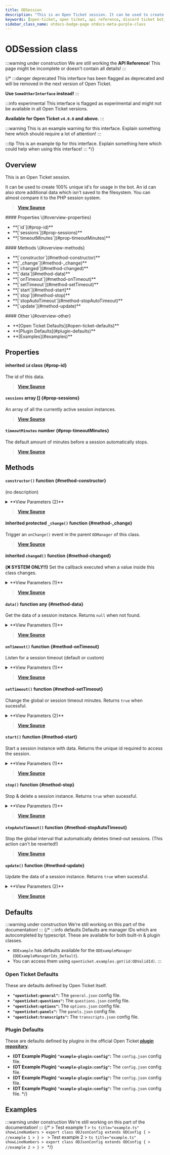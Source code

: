 ```yaml
---
title: ODSession
description: "This is an Open Ticket session. It can be used to create 100% unique id's for usage in the bot. An id can also store additional data which isn't saved to the filesystem."
keywords: [open-ticket, open ticket, api reference, discord ticket bot, class]
sidebar_class_name: otdocs-badge-page otdocs-meta-purple-class
---
```

<head>
    <link rel="apple-touch-icon" href="/img/logo_vertical.png"/>
</head>

# ODSession <M color="purple">class</M>

:::warning under construction
We are still working the **API Reference**! This page might be incomplete or doesn't contain all details!
:::

{/*
:::danger deprecated
This interface has been flagged as deprecated and will be removed in the next version of Open Ticket.

**Use `SomeOtherInterface` instead!**
:::

:::info experimental
This interface is flagged as experimental and might not be available in all Open Ticket versions.

**Available for Open Ticket `v4.0.0` and above.**
:::

:::warning
This is an example warning for this interface. Explain something here which should require a lot of attention!
:::

:::tip
This is an example tip for this interface. Explain something here which could help when using this interface!
:::
*/}

## Overview
This is an Open Ticket session.

It can be used to create 100% unique id's for usage in the bot. An id can also store additional data which isn't saved to the filesystem.
You can almost compare it to the PHP session system.

> [**View Source**](https://otgithub.dj-dj.be/tree/main/src/core/api/modules/session.ts#L47)

<FlexHorizontal>
<div style={{width:"30%"}}>
    #### Properties \{#overview-properties}
    <ul>
        <li>**[`id`](#prop-id)**</li>
        <li>**[`sessions`](#prop-sessions)**</li>
        <li>**[`timeoutMinutes`](#prop-timeoutMinutes)**</li>
    </ul>
</div>
<div style={{width:"30%"}}>
    #### Methods \{#overview-methods}
    <ul>
        <li>**[`constructor`](#method-constructor)**</li>
        <li>**[`_change`](#method-_change)**</li>
        <li>**[`changed`](#method-changed)**</li>
        <li>**[`data`](#method-data)**</li>
        <li>**[`onTimeout`](#method-onTimeout)**</li>
        <li>**[`setTimeout`](#method-setTimeout)**</li>
        <li>**[`start`](#method-start)**</li>
        <li>**[`stop`](#method-stop)**</li>
        <li>**[`stopAutoTimeout`](#method-stopAutoTimeout)**</li>
        <li>**[`update`](#method-update)**</li>
    </ul>
</div>
<div style={{width:"30%"}}>
    #### Other \{#overview-other}
    <ul>
        <li>**[Open Ticket Defaults](#open-ticket-defaults)**</li>
        <li>**[Plugin Defaults](#plugin-defaults)**</li>
        <li>**[Examples](#examples)**</li>
    </ul>
</div>
</FlexHorizontal>

## Properties
<Divider></Divider>
#### <C color="purple">inherited</C> `id` <M color="purple">class</M> <ApiBlock><ApiUrl url="class:ODId" label="api.ODId"/></ApiBlock> \{#prop-id}
The id of this data.

> [**View Source**](https://otgithub.dj-dj.be/tree/main/src/core/api/modules/base.ts#L172)

<Divider></Divider>
#### `sessions` <M color="pink">array</M> <ApiBlock><ApiUrl url="interface:ODSessionInstance" label="api.ODSessionInstance"/>[]</ApiBlock> \{#prop-sessions}
An array of all the currently active session instances.

> [**View Source**](https://otgithub.dj-dj.be/tree/main/src/core/api/modules/session.ts#L53)

<Divider></Divider>
#### `timeoutMinutes` <M color="green">number</M> <ApiBlock><ApiUrl url="js:number" label="number"/></ApiBlock> \{#prop-timeoutMinutes}
The default amount of minutes before a session automatically stops.

> [**View Source**](https://otgithub.dj-dj.be/tree/main/src/core/api/modules/session.ts#L55)

<Divider></Divider>

## Methods
<Divider></Divider>
#### `constructor()` <M color="orange">function</M> <ApiBlock><ApiUrl url="class:ODSession" label="api.ODSession"/></ApiBlock> \{#method-constructor}
(no description)

<details>
<summary>**View Parameters (2)**</summary>
- **`id`:** <M color="brown">type</M> <ApiBlock><ApiUrl url="type:ODValidId" label="api.ODValidId"/></ApiBlock> - Parameter Description Lorem Ipsum.
- **`intervalSeconds`:** <M color="green">number</M> <ApiBlock><ApiUrl url="js:number" label="number"/></ApiBlock> - Parameter Description Lorem Ipsum.
</details>

> [**View Source**](https://otgithub.dj-dj.be/tree/main/src/core/api/modules/session.ts#L61)

<Divider></Divider>
#### <C color="orange">inherited</C> <C color="orange">protected</C> `_change()` <M color="orange">function</M> <ApiBlock><ApiUrl url="js:void" label="void"/></ApiBlock> \{#method-_change}
Trigger an `onChange()` event in the parent `ODManager` of this class.



> [**View Source**](https://otgithub.dj-dj.be/tree/main/src/core/api/modules/base.ts#L108)

<Divider></Divider>
#### <C color="orange">inherited</C> `changed()` <M color="orange">function</M> <ApiBlock><ApiUrl url="js:void" label="void"/></ApiBlock> \{#method-changed}
**(❌ SYSTEM ONLY!!)** Set the callback executed when a value inside this class changes.

<details>
<summary>**View Parameters (1)**</summary>
- **`callback`:** <M color="brown">type</M> <ApiBlock><ApiUrl url="js:null" label="null"/>|(() => <ApiUrl url="js:void" label="void"/>)</ApiBlock> - Parameter Description Lorem Ipsum.
</details>

> [**View Source**](https://otgithub.dj-dj.be/tree/main/src/core/api/modules/base.ts#L119)

<Divider></Divider>
#### `data()` <M color="orange">function</M> <ApiBlock>any</ApiBlock> \{#method-data}
Get the data of a session instance. Returns `null` when not found.

<details>
<summary>**View Parameters (1)**</summary>
- **`id`:** <M color="blue">string</M> <ApiBlock><ApiUrl url="js:string" label="string"/></ApiBlock> - Parameter Description Lorem Ipsum.
</details>

> [**View Source**](https://otgithub.dj-dj.be/tree/main/src/core/api/modules/session.ts#L118)

<Divider></Divider>
#### `onTimeout()` <M color="orange">function</M> <ApiBlock><ApiUrl url="js:void" label="void"/></ApiBlock> \{#method-onTimeout}
Listen for a session timeout (default or custom)

<details>
<summary>**View Parameters (1)**</summary>
- **`callback`:** <M color="brown">type</M> <ApiBlock><ApiUrl url="type:ODSessionTimeoutCallback" label="api.ODSessionTimeoutCallback"/></ApiBlock> - Parameter Description Lorem Ipsum.
</details>

> [**View Source**](https://otgithub.dj-dj.be/tree/main/src/core/api/modules/session.ts#L152)

<Divider></Divider>
#### `setTimeout()` <M color="orange">function</M> <ApiBlock><ApiUrl url="js:boolean" label="boolean"/></ApiBlock> \{#method-setTimeout}
Change the global or session timeout minutes. Returns `true` when sucessful.

<details>
<summary>**View Parameters (2)**</summary>
- **`min`:** <M color="green">number</M> <ApiBlock><ApiUrl url="js:number" label="number"/></ApiBlock> - Parameter Description Lorem Ipsum.
- **`id`:** <M color="blue">string</M> <ApiBlock><ApiUrl url="js:string" label="string"/></ApiBlock> - Parameter Description Lorem Ipsum.
</details>

> [**View Source**](https://otgithub.dj-dj.be/tree/main/src/core/api/modules/session.ts#L138)

<Divider></Divider>
#### `start()` <M color="orange">function</M> <ApiBlock><ApiUrl url="js:string" label="string"/></ApiBlock> \{#method-start}
Start a session instance with data. Returns the unique id required to access the session.

<details>
<summary>**View Parameters (1)**</summary>
- **`data`:** <M color="brown">type</M> <ApiBlock>any</ApiBlock> - Parameter Description Lorem Ipsum.
</details>

> [**View Source**](https://otgithub.dj-dj.be/tree/main/src/core/api/modules/session.ts#L108)

<Divider></Divider>
#### `stop()` <M color="orange">function</M> <ApiBlock><ApiUrl url="js:boolean" label="boolean"/></ApiBlock> \{#method-stop}
Stop & delete a session instance. Returns `true` when sucessful.

<details>
<summary>**View Parameters (1)**</summary>
- **`id`:** <M color="blue">string</M> <ApiBlock><ApiUrl url="js:string" label="string"/></ApiBlock> - Parameter Description Lorem Ipsum.
</details>

> [**View Source**](https://otgithub.dj-dj.be/tree/main/src/core/api/modules/session.ts#L124)

<Divider></Divider>
#### `stopAutoTimeout()` <M color="orange">function</M> <ApiBlock><ApiUrl url="js:void" label="void"/></ApiBlock> \{#method-stopAutoTimeout}
Stop the global interval that automatically deletes timed-out sessions. (This action can't be reverted!)



> [**View Source**](https://otgithub.dj-dj.be/tree/main/src/core/api/modules/session.ts#L103)

<Divider></Divider>
#### `update()` <M color="orange">function</M> <ApiBlock><ApiUrl url="js:boolean" label="boolean"/></ApiBlock> \{#method-update}
Update the data of a session instance. Returns `true` when sucessful.

<details>
<summary>**View Parameters (2)**</summary>
- **`id`:** <M color="blue">string</M> <ApiBlock><ApiUrl url="js:string" label="string"/></ApiBlock> - Parameter Description Lorem Ipsum.
- **`data`:** <M color="brown">type</M> <ApiBlock>any</ApiBlock> - Parameter Description Lorem Ipsum.
</details>

> [**View Source**](https://otgithub.dj-dj.be/tree/main/src/core/api/modules/session.ts#L131)

<Divider></Divider>

## Defaults
:::warning under construction
We're still working on this part of the documentation!
:::
{/*
:::info defaults
Defaults are manager IDs which are autocompleted by typescript. These are available for both built-in & plugin classes.
- `ODExample` has defaults available for the `ODExampleManager` (`ODExampleManagerIds_Default`).
- You can access them using `openticket.examples.get(id:ODValidId)`.
:::

### Open Ticket Defaults
These are defaults defined by Open Ticket itself.
- **`"openticket:general"`:** The `general.json` config file.
- **`"openticket:questions"`:** The `questions.json` config file.
- **`"openticket:options"`:** The `options.json` config file.
- **`"openticket:panels"`:** The `panels.json` config file.
- **`"openticket:transcripts"`:** The `transcripts.json` config file.

### Plugin Defaults
These are defaults defined by plugins in the official Open Ticket [**plugin repository**](https://odplugins.dj-dj.be/tree/main/open-ticket).
- <C color="blue">**(OT Example Plugin)**</C> **`"example-plugin:config"`:** The `config.json` config file.
- <C color="blue">**(OT Example Plugin)**</C> **`"example-plugin:config"`:** The `config.json` config file.
- <C color="blue">**(OT Example Plugin)**</C> **`"example-plugin:config"`:** The `config.json` config file.
- <C color="blue">**(OT Example Plugin)**</C> **`"example-plugin:config"`:** The `config.json` config file.
*/}

## Examples
:::warning under construction
We're still working on this part of the documentation!
:::
{/*
<Tabs>
    <TabItem value="First Example">
    > Test example 1
    > ```ts title="example.ts" showLineNumbers
    > export class ODJsonConfig extends ODConfig {
    >     //example 1
    > }
    > ```
    </TabItem>
    <TabItem value="Second Example">
    > Test example 2
    > ```ts title="example.ts" showLineNumbers
    > export class ODJsonConfig extends ODConfig {
    >     //example 2
    > }
    > ```
    </TabItem>
</Tabs>
*/}
